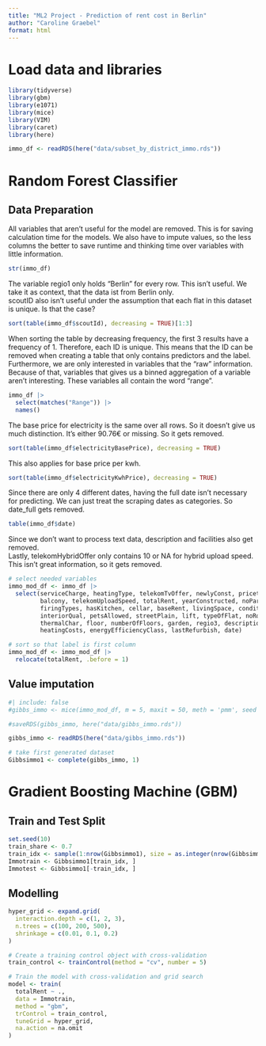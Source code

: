 ```yaml
---
title: "ML2 Project - Prediction of rent cost in Berlin"
author: "Caroline Graebel"
format: html
---
```


# Load data and libraries
```r
library(tidyverse)
library(gbm)
library(e1071)
library(mice)
library(VIM)
library(caret)
library(here)

immo_df <- readRDS(here("data/subset_by_district_immo.rds"))
```

# Random Forest Classifier

## Data Preparation
All variables that aren't useful for the model are removed. This is for 
saving calculation time for the models. We also have to impute values,
so the less columns the better to save runtime and thinking time over variables with
little information.
```r
str(immo_df)
```
The variable regio1 only holds "Berlin" for every row. This isn't useful. We take
it as context, that the data ist from Berlin only. <br>
scoutID also isn't useful under the assumption that each flat in this dataset is
unique. Is that the case?
```r
sort(table(immo_df$scoutId), decreasing = TRUE)[1:3]
```
When sorting the table by decreasing frequency, the first 3 results have a frequency
of 1. Therefore, each ID is unique. This means that the ID can be removed when
creating a table that only contains predictors and the label. <br>
Furthermore, we are only interested in variables that the "raw" information.
Because of that, variables that gives us a binned aggregation of a variable
aren't interesting. These variables all contain the word
"range".
```r
immo_df |>
  select(matches("Range")) |>
  names()
```
The base price for electricity is the same over all rows. So it doesn't give us
much distinction. It's either 90.76€ or missing. So it gets removed.
```r
sort(table(immo_df$electricityBasePrice), decreasing = TRUE)
```
This also applies for base price per kwh.
```r
sort(table(immo_df$electricityKwhPrice), decreasing = TRUE)
```
Since there are only 4 different dates, having the full date isn't necessary for
predicting. We can just treat the scraping dates as categories. So date_full gets
removed.
```r
table(immo_df$date)
```
Since we don't want to process text data, description and facilities also get
removed. <br>
Lastly, telekomHybridOffer only contains 10 or NA for hybrid upload speed. This
isn't great information, so it gets removed.
```r
# select needed variables
immo_mod_df <- immo_df |>
  select(serviceCharge, heatingType, telekomTvOffer, newlyConst, pricetrend,
         balcony, telekomUploadSpeed, totalRent, yearConstructed, noParkSpaces,
         firingTypes, hasKitchen, cellar, baseRent, livingSpace, condition,
         interiorQual, petsAllowed, streetPlain, lift, typeOfFlat, noRooms,
         thermalChar, floor, numberOfFloors, garden, regio3, description,
         heatingCosts, energyEfficiencyClass, lastRefurbish, date)

# sort so that label is first column
immo_mod_df <- immo_mod_df |>
  relocate(totalRent, .before = 1)
```

## Value imputation
```r
#| include: false
#gibbs_immo <- mice(immo_mod_df, m = 5, maxit = 50, meth = 'pmm', seed = 600)

#saveRDS(gibbs_immo, here("data/gibbs_immo.rds"))

gibbs_immo <- readRDS(here("data/gibbs_immo.rds"))

# take first generated dataset
Gibbsimmo1 <- complete(gibbs_immo, 1)
```

# Gradient Boosting Machine (GBM)

## Train and Test Split
```r
set.seed(10)
train_share <- 0.7
train_idx <- sample(1:nrow(Gibbsimmo1), size = as.integer(nrow(Gibbsimmo1) * train_share))
Immotrain <- Gibbsimmo1[train_idx, ]
Immotest <- Gibbsimmo1[-train_idx, ]
```

## Modelling
```r
hyper_grid <- expand.grid(
  interaction.depth = c(1, 2, 3),
  n.trees = c(100, 200, 500),
  shrinkage = c(0.01, 0.1, 0.2)
)

# Create a training control object with cross-validation
train_control <- trainControl(method = "cv", number = 5)

# Train the model with cross-validation and grid search
model <- train(
  totalRent ~ .,
  data = Immotrain,
  method = "gbm",
  trControl = train_control,
  tuneGrid = hyper_grid,
  na.action = na.omit
)
```


